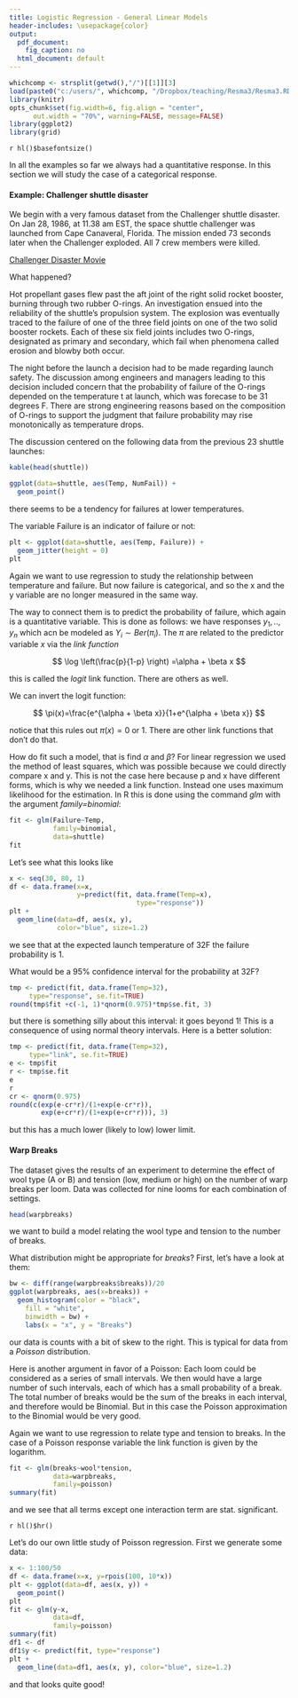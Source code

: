 ```yaml
---
title: Logistic Regression - General Linear Models
header-includes: \usepackage{color}
output:
  pdf_document:
    fig_caption: no
  html_document: default
---
```

<style>
table, th, td { text-align:right; }
th, td {padding: 10px;}
</style>

```r
whichcomp <- strsplit(getwd(),"/")[[1]][3]
load(paste0("c:/users/", whichcomp, "/Dropbox/teaching/Resma3/Resma3.RData"))
library(knitr)
opts_chunk$set(fig.width=6, fig.align = "center", 
      out.width = "70%", warning=FALSE, message=FALSE)
library(ggplot2)
library(grid)
```
`r hl()$basefontsize()`

In all the examples so far we always had a quantitative response. In this section we will study the case of a categorical response.

#### **Example**: Challenger shuttle disaster

We begin with a very famous dataset from the Challenger shuttle disaster. On Jan 28, 1986, at 11.38 am EST, the space shuttle challenger was launched from Cape Canaveral, Florida. The mission ended 73 seconds later when the Challenger exploded. All 7 crew members were killed.

[Challenger Disaster Movie](http://academic.uprm.edu/wrolke/esma6665/challenger.lg.mp4)

What happened?

Hot propellant gases flew past the aft joint of the right solid rocket booster, burning through two rubber O-rings.
An investigation ensued into the reliability of the shuttle's propulsion system. The explosion was eventually traced to the failure of one of the three field joints on one of the two solid booster rockets. Each of these six field joints includes two O-rings, designated as primary and secondary, which fail when phenomena called erosion and blowby both occur.

The night before the launch a decision had to be made regarding launch safety. The discussion among engineers and managers leading to this decision included concern that the probability of failure of the O-rings depended on the temperature t at launch, which was forecase to be 31 degrees F. There are strong engineering reasons based on the composition of O-rings to support the judgment that failure probability may rise monotonically as temperature drops.

The discussion centered on the following data from the previous 23 shuttle launches: 

```r
kable(head(shuttle))
```

```r
ggplot(data=shuttle, aes(Temp, NumFail)) +
  geom_point() 
```

there seems to be a tendency for failures at lower temperatures.

The variable Failure is an indicator of failure or not:

```r
plt <- ggplot(data=shuttle, aes(Temp, Failure)) +
  geom_jitter(height = 0) 
plt
```

Again we want to use regression to study the relationship between temperature and failure. But now failure is categorical, and so the x and the y variable are no longer measured in the same way.

The way to connect them is to predict the probability of failure, which again is a quantitative variable. This is done as follows: we have responses $y_1, .., y_n$ which acn be modeled as $Y_i \sim Ber(\pi_i)$. The $\pi$ are related to the predictor variable $x$ via the *link function*

$$
\log \left(\frac{p}{1-p} \right) =\alpha + \beta x
$$

this is called the *logit* link function. There are others as well.

We can invert the logit function:

$$
\pi(x)=\frac{e^{\alpha + \beta x}}{1+e^{\alpha + \beta x}}
$$

notice that this rules out $\pi(x)=0$ or $1$. There are other link functions that don't do that.

How do fit such a model, that is find $\alpha$ and $\beta$? For linear regression we used the method of least squares, which was possible because we could directly compare x and y. This is not the case here because p and x have different forms, which is why we needed a link function. Instead one uses maximum likelihood for the estimation. In R this is done using the command *glm* with the argument *family=binomial*:

```r
fit <- glm(Failure~Temp, 
           family=binomial,
           data=shuttle)
fit
```

Let's see what this looks like


```r
x <- seq(30, 80, 1)
df <- data.frame(x=x, 
                 y=predict(fit, data.frame(Temp=x), 
                                type="response"))
plt +
  geom_line(data=df, aes(x, y),
            color="blue", size=1.2)
```

we see that at the expected launch temperature of 32F the failure probability is 1.

What would be a $95\%$ confidence interval for the probability at 32F?

```r
tmp <- predict(fit, data.frame(Temp=32), 
     type="response", se.fit=TRUE)
round(tmp$fit +c(-1, 1)*qnorm(0.975)*tmp$se.fit, 3)
```

but there is something silly about this interval: it goes beyond 1! This is a consequence of using normal theory intervals. Here is a better solution:

```r
tmp <- predict(fit, data.frame(Temp=32), 
     type="link", se.fit=TRUE)
e <- tmp$fit
r <- tmp$se.fit
e
r
cr <- qnorm(0.975)
round(c(exp(e-cr*r)/(1+exp(e-cr*r)),
        exp(e+cr*r)/(1+exp(e+cr*r))), 3)
```

but this has a much lower (likely to low) lower limit.

#### Warp Breaks

The dataset gives the results of an experiment to determine the effect of wool type (A or B) and tension (low, medium or high) on the number of warp breaks per loom. Data was collected for nine looms for each combination of settings. 

```r
head(warpbreaks)
```

we want to build a model relating the wool type and tension to the number of breaks.

What distribution might be appropriate for *breaks*? First, let's have a look at them:

```r
bw <- diff(range(warpbreaks$breaks))/20 
ggplot(warpbreaks, aes(x=breaks)) +
  geom_histogram(color = "black", 
    fill = "white", 
    binwidth = bw) + 
    labs(x = "x", y = "Breaks")
```    

our data is counts with a bit of skew to the right. This is typical for data from a *Poisson* distribution.

Here is another argument in favor of a Poisson: Each loom could be considered as a series of small intervals. We then would have a large number of such intervals, each of which has a small probability of a break. The total number of breaks would be the sum of the breaks in each interval, and therefore would be Binomial. But in this case the Poisson approximation to the Binomial would be very good.

Again we want to use regression to relate type and tension to breaks. In the case of a Poisson response variable the link function is given by the logarithm.

```r
fit <- glm(breaks~wool*tension, 
           data=warpbreaks, 
           family=poisson) 
summary(fit)
```

and we see that all terms except one interaction term are stat. significant.

`r hl()$hr()`

Let's do our own little study of Poisson regression. First we generate some data:

```r
x <- 1:100/50
df <- data.frame(x=x, y=rpois(100, 10*x))
plt <- ggplot(data=df, aes(x, y)) +
  geom_point() 
plt
fit <- glm(y~x, 
           data=df, 
           family=poisson) 
summary(fit)
df1 <- df
df1$y <- predict(fit, type="response")
plt + 
  geom_line(data=df1, aes(x, y), color="blue", size=1.2)
```
 and that looks quite good!